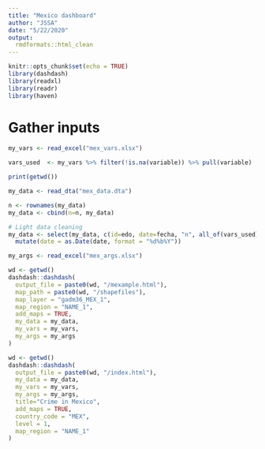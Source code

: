 ```yaml
---
title: "Mexico dashboard"
author: "JSSA"
date: "5/22/2020"
output:
  rmdformats::html_clean
---
```


```r
knitr::opts_chunk$set(echo = TRUE)
library(dashdash)
library(readxl)
library(readr)
library(haven)
```


# Gather inputs

```r

my_vars <- read_excel("mex_vars.xlsx")

vars_used  <- my_vars %>% filter(!is.na(variable)) %>% pull(variable)

print(getwd())

my_data <- read_dta("mex_data.dta")

n <- rownames(my_data)
my_data <- cbind(n=n, my_data)

# Light data cleaning
my_data <- select(my_data, c(id=edo, date=fecha, "n", all_of(vars_used)))  %>%
  mutate(date = as.Date(date, format = "%d%b%Y"))

my_args <- read_excel("mex_args.xlsx")

```

```r
wd <- getwd()
dashdash::dashdash(
  output_file = paste0(wd, "/mexample.html"),
  map_path = paste0(wd, "/shapefiles"),
  map_layer = "gadm36_MEX_1",
  map_region = "NAME_1",
  add_maps = TRUE,
  my_data = my_data,
  my_vars = my_vars,
  my_args = my_args
)


```

```r
wd <- getwd()
dashdash::dashdash(
  output_file = paste0(wd, "/index.html"),
  my_data = my_data,
  my_vars = my_vars,
  my_args = my_args,
  title="Crime in Mexico",
  add_maps = TRUE,
  country_code = "MEX",
  level = 1,
  map_region = "NAME_1"
)


```

